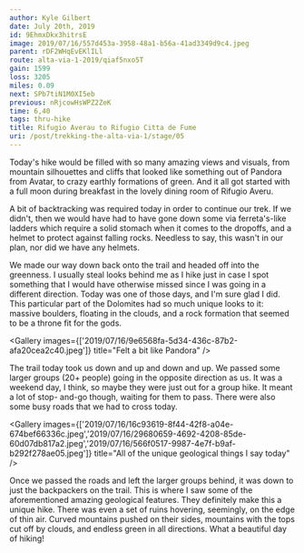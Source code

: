 ```yaml
---
author: Kyle Gilbert
date: July 20th, 2019
id: 9EhmxDkx3hitrsE
image: 2019/07/16/557d453a-3958-48a1-b56a-41ad3349d9c4.jpeg
parent: rDF2WHqEvEKlILl
route: alta-via-1-2019/qiaf5nxo5T
gain: 1599
loss: 3205
miles: 0.09
next: SPb7tiN1M0XI5eb
previous: nRjcowHsWPZ2ZeK
time: 6,40
tags: thru-hike
title: Rifugio Averau to Rifugio Citta de Fume
uri: /post/trekking-the-alta-via-1/stage/05
---
```


<Stats />

<Route />

Today's hike would be filled with so many amazing views and visuals, from
mountain silhouettes and cliffs that looked like something out of Pandora from
Avatar, to crazy earthly formations of green. And it all got started with a full
moon during breakfast in the lovely dining room of Rifugio Averu.

A bit of backtracking was required today in order to continue our trek. If we
didn't, then we would have had to have gone down some via ferreta's-like ladders
which require a solid stomach when it comes to the dropoffs, and a helmet to
protect against falling rocks. Needless to say, this wasn't in our plan, nor
did we have any helmets.

We made our way down back onto the trail and headed off into the greenness. I
usually steal looks behind me as I hike just in case I spot something that I
would have otherwise missed since I was going in a different direction. Today was
one of those days, and I'm sure glad I did. This particular part of the Dolomites
had so much unique looks to it: massive boulders, floating in the clouds, and a
rock formation that seemed to be a throne fit for the gods.

<Gallery images={['2019/07/16/9e6568fa-5d34-436c-87b2-afa20cea2c40.jpeg']} title="Felt a bit like Pandora" />

The trail today took us down and up and down and up. We passed some larger
groups (20+ people) going in the opposite direction as us. It was a weekend day,
I think, so maybe they were just out for a group hike. It meant a lot of stop-
and-go though, waiting for them to pass. There were also some busy roads that we
had to cross today.

<Gallery images={['2019/07/16/16c93619-8f44-42f8-a04e-674bef66336c.jpeg','2019/07/16/29680659-4692-4208-85de-60d07db817a2.jpeg','2019/07/16/566f0517-9987-4e7f-b9af-b292f278ae05.jpeg']} title="All of the unique geological things I say today" />

Once we passed the roads and left the larger groups behind, it was down to just
the backpackers on the trail. This is where I saw some of the aforementioned
amazing geological features. They definitely make this a unique hike. There was
even a set of ruins hovering, seemingly, on the edge of thin air. Curved
mountains pushed on their sides, mountains with the tops cut off by clouds, and
endless green in all directions. What a beautiful day of hiking!

